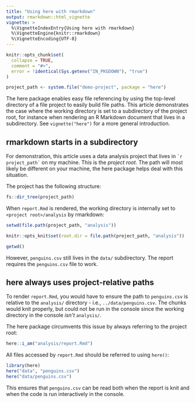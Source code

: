 ```yaml
---
title: "Using here with rmarkdown"
output: rmarkdown::html_vignette
vignette: >
  %\VignetteIndexEntry{Using here with rmarkdown}
  %\VignetteEngine{knitr::rmarkdown}
  %\VignetteEncoding{UTF-8}
---
```


```r
knitr::opts_chunk$set(
  collapse = TRUE,
  comment = "#>",
  error = !identical(Sys.getenv("IN_PKGDOWN"), "true")
)

project_path <- system.file("demo-project", package = "here")
```

The here package enables easy file referencing by using the top-level directory of a file project to easily build file paths.
This article demonstrates the case where the working directory is set to a subdirectory of the project root, for instance when rendering an R Markdown document that lives in a subdirectory.
See `vignette("here")` for a more general introduction.

## rmarkdown starts in a subdirectory

For demonstration, this article uses a data analysis project that lives in `` `r project_path` `` on my machine.
This is the *project root*.
The path will most likely be different on your machine, the here package helps deal with this situation.

The project has the following structure:

```r
fs::dir_tree(project_path)
```

When `report.Rmd` is rendered, the working directory is internally set to `<project root>/analysis` by rmarkdown:

```r
setwd(file.path(project_path, "analysis"))
```

```r
knitr::opts_knit$set(root.dir = file.path(project_path, "analysis"))
```

```r
getwd()
```

However, `penguins.csv` still lives in the `data/` subdirectory.
The report requires the `penguins.csv` file to work.

## here always uses project-relative paths

To render `report.Rmd`, you would have to ensure the path to `penguins.csv` is relative to the `analysis/` directory - i.e., `../data/penguins.csv`. The chunks would knit properly, but could not be run in the console since the working directory in the console *isn't* `analysis/`.

The here package circumvents this issue by always referring to the project root:

```r
here::i_am("analysis/report.Rmd")
```

All files accessed by `report.Rmd` should be referred to using `here()`:

```r
library(here)
here("data", "penguins.csv")
here("data/penguins.csv")
```

This ensures that `penguins.csv` can be read both when the report is knit and when the code is run interactively in the console.
